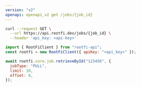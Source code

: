 ```yaml
---
version: "v2"
openapi: openapi_v2 get /jobs/{job_id}
---
```


<RequestExample>

```bash cURL
curl --request GET \
  --url https://api.rootfi.dev/jobs/{job_id} \
  --header 'api_key: <api-key>'
```

```javascript NodeJS
import { RootFiClient } from "rootfi-api";
const rootfi = new RootFiClient({ apiKey: "<api_key>" });

await rootfi.core.job.retrieveById("123456", {
  jobType: "PULL",
  limit: 10,
  offset: 0,
});
```

</RequestExample>

